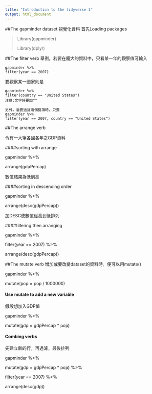 ```yaml
---
title: "Introduction to the tidyverse 1"
output: html_document
---
```

##The gapminder dataset
視覺化資料
首先Loading packages

> Library(gapminder)
>
> Library(dplyr)

##The filter verb
舉例，若要在龐大的資料中，只看某一年的觀察值可輸入
```
gapminder %>%
filter(year == 2007)
```
要觀察某一國家則是
```
gapminder %>%
filter(country == "United States")
注意:文字時要加""
```
```
另外，當要過濾兩個變項時，只要
gapminder %>%
filter(year == 2007, country == "United States")
```
##The arrange verb

令有一大筆各國各年之GDP資料

####sorting with arrange

gapminder %>%

arrange(gdpPercap)

數值結果為低到高

####sorting in descending order

gapminder %>%

arrange(desc(gdpPercap))

加DESC使數值從高到低排列

####filtering then arranging

gapminder %>%

filter(year == 2007) %>%

arrange(desc(gdpPercap))

##The mutate verb
增加或要改變dataset的資料時，便可以用mutate()

gapminder %>%

mutate(pop = pop / 1000000) 

#### Use mutate to add a new variable
假設想加入GDP值

gapminder %>%

mutate(gdp = gdpPercap * pop) 

#### Combing verbs
先建立新的行，再過濾，最後排列

gapminder %>%

mutate(gdp = gdpPercap * pop) %>%

filter(year == 2007) %>%

arrange(desc(gdp))






